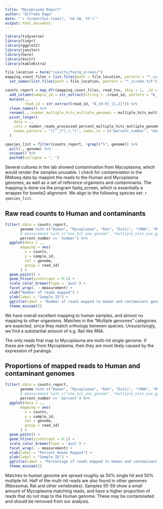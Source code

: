 ```yaml
---
title: "Mycoplasma Report"
author: "Alfredo Rago"
date: "`r format(Sys.time(), '%d %B, %Y')`"
output: html_document
---
```


```r
library(tidyverse)
library(tidyr)
library(ggplot2)
library(janitor)
library(here)
library(knitr)
library(kableExtra)
```

```r
file_location = here("results/fastq_screen/")
mapping_count_files = list.files(path = file_location, pattern = "*_screen.txt", full.names = T) %>% 
  set_names(list.files(path = file_location, pattern = "*_screen.txt"))

counts_report = map_dfr(mapping_count_files, read_tsv, skip = 1, .id = "read_id") %>%
  add_column(sample_id = str_extract(string = .$read_id, pattern = "A_[0-9]{1,2}"), .after = 1) %>% 
  mutate(., 
         read_id = str_extract(read_id, "A_[0-9]_[1,2]")) %>% 
  clean_names() %>% 
  rename(., number_multiple_hits_multiple_genomes = multiple_hits_multiple_genomes) %>% 
  pivot_longer(
    data = ., 
    cols = number_reads_processed:percent_multiple_hits_multiple_genomes, 
    names_pattern = "([^_]*)_(.*)", names_to = c("percent_number", "measurement"), values_to = "counts"
  )

```

```r
species_list = filter(counts_report, !grepl("%", genome)) %>%
  pull(., genome) %>% 
  unique() %>% 
  paste0(collapse = ", ") 
```

Several cultures in the lab showed contamination from Mycoplasma, which would render the samples unusable.
I check for contamination in the RNAseq data by mappint the reads to the Human and Mycoplasma genomes, as well as a set of reference organisms and contaminants.
The mapping is done via the program fastq_screen, which is essentially a wrapper for bowtie2 alignment.
We align to the following species set: `r species_list`.


## Raw read counts to Human and contaminants


```r
filter(.data = counts_report, 
       genome %in% c("Human", "Mycoplasma", "Rat", "Ecoli", "rRNA", "MT", "Adapters"),
       # measurement %in% c("one_hit_one_genome", "multiple_hits_one_genome"),
       percent_number == 'number') %>% 
  ggplot(data = ., 
       mapping = aes(
         x = counts, 
         y = sample_id, 
         col = genome,
         group = read_id)
       ) +
  geom_point() +
  geom_hline(yintercept = 0.1) +
  scale_color_brewer(type = 'qual') +
  facet_wrap(. ~ measurement) +
  xlab("Number of reads mapped") +
  ylab(label = "Sample ID") +
  ggtitle(label = "Number of reads mapped to Human and contaminant genomes") +
  theme_minimal()

```

We have overall excellent mapping to human samples, and almost no mapping to other organisms. Matches in the "Multiple genomes" categories are expected, since they match orthologs between species. Unsurprisingly, we find a substantial amount of e.g. Rat-like RNA. 

The only reads that map to Mycoplasma are multi-hit single genome. If these are really from Mycoplasma, then they are most likely caused by the expression of paralogs.


## Proportions of mapped reads to Human and contaminant genomes

```r
filter(.data = counts_report, 
       genome %in% c("Human", "Mycoplasma", "Rat", "Ecoli", "rRNA", "MT", "Adapters"),
       # measurement %in% c("one_hit_one_genome", "multiple_hits_one_genome"),
       percent_number == 'percent') %>% 
  ggplot(data = ., 
       mapping = aes(
         x = counts, 
         y = sample_id, 
         col = genome,
         group = read_id)
       ) +
  geom_point() +
  geom_hline(yintercept = 0.1) +
  scale_color_brewer(type = 'qual') +
  facet_wrap(. ~ measurement) +
  xlab(label = "Percent Reads Mapped") +
  ylab(label = "Sample ID") +
  ggtitle(label = "Percentage of reads mapped to Human and contaminant genomes") +
  theme_minimal()
```

Matches to human genome are spread roughly as 50% single hit and 50% multiple hit. Half of the multi-hit reads are also found in other genomes (Ribosomal, Rat and other vertebrates).
Samples 55-59 show a small amount of Mycoplasma matching reads, and have a higher proportion of reads that do not map to the Human genome. These may be contaminated and should be removed from our analysis.
